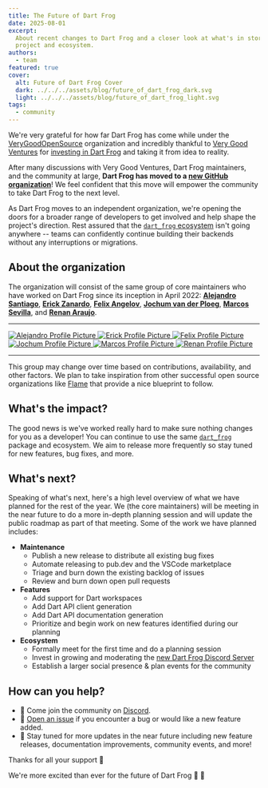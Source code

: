 ```yaml
---
title: The Future of Dart Frog
date: 2025-08-01
excerpt:
  About recent changes to Dart Frog and a closer look at what's in store for the
  project and ecosystem.
authors:
  - team
featured: true
cover:
  alt: Future of Dart Frog Cover
  dark: ../../../assets/blog/future_of_dart_frog_dark.svg
  light: ../../../assets/blog/future_of_dart_frog_light.svg
tags:
  - community
---
```


We're very grateful for how far Dart Frog has come while under the
[VeryGoodOpenSource](https://github.com/verygoodopensource) organization and
incredibly thankful to [Very Good Ventures](https://verygood.ventures) for
[investing in Dart Frog](https://verygood.ventures/blog/dart-frog-has-found-a-new-pond)
and taking it from idea to reality.

After many discussions with Very Good Ventures, Dart Frog maintainers, and the
community at large, **Dart Frog has moved to a
[new GitHub organization](https://github.com/dart-frog-dev)**! We feel confident
that this move will empower the community to take Dart Frog to the next level.

As Dart Frog moves to an independent organization, we're opening the doors for a
broader range of developers to get involved and help shape the project's
direction. Rest assured that the
[`dart_frog` ecosystem](https://pub.dev/publishers/dart-frog.dev/packages) isn't
going anywhere -- teams can confidently continue building their backends without
any interruptions or migrations.

## About the organization

The organization will consist of the same group of core maintainers who have
worked on Dart Frog since its inception in April 2022:
[**Alejandro Santiago**](https://github.com/alestiago),
[**Erick Zanardo**](https://github.com/erickzanardo),
[**Felix Angelov**](https://github.com/felangel),
[**Jochum van der Ploeg**](https://github.com/wolfenrain),
[**Marcos Sevilla**](https://github.com/marcossevilla), and
[**Renan Araujo**](https://github.com/renancaraujo).

---

<div class="grid grid-cols-6 gap-4">
	<a href="https://github.com/alestiago" aria-label="About Alejandro">
		<img
			alt="Alejandro Profile Picture"
			class="rounded-full"
			src="https://avatars.githubusercontent.com/u/44524995?v=4"
		/>
	</a>
	<a href="https://github.com/erickzanardo" aria-label="About Erick">
		<img
			alt="Erick Profile Picture"
			class="rounded-full"
			src="https://avatars.githubusercontent.com/u/835641?v=4"
		/>
	</a>
	<a href="https://github.com/felangel" aria-label="About Felix">
		<img
			alt="Felix Profile Picture"
			class="rounded-full"
			src="https://avatars.githubusercontent.com/u/8855632?v=4"
		/>
	</a>
	<a href="https://github.com/wolfenrain" aria-label="About Jochum">
		<img
			alt="Jochum Profile Picture"
			class="rounded-full"
			src="https://avatars.githubusercontent.com/u/15887627?v=4"
		/>
	</a>
	<a href="https://github.com/marcossevilla" aria-label="About Marcos">
		<img
			alt="Marcos Profile Picture"
			class="rounded-full"
			src="https://avatars.githubusercontent.com/u/31174242?v=4"
		/>
	</a>
	<a href="https://github.com/renancaraujo" aria-label="About Renan">
		<img
			alt="Renan Profile Picture"
			class="rounded-full"
			src="https://avatars.githubusercontent.com/u/6718144?v=4"
		/>
	</a>
</div>

---

This group may change over time based on contributions, availability, and other
factors. We plan to take inspiration from other successful open source
organizations like [Flame](https://flame-engine.org) that provide a nice
blueprint to follow.

## What's the impact?

The good news is we've worked really hard to make sure nothing changes for you
as a developer! You can continue to use the same
[`dart_frog`](https://pub.dev/packages/dart_frog) package and ecosystem. We aim
to release more frequently so stay tuned for new features, bug fixes, and more.

## What's next?

Speaking of what's next, here's a high level overview of what we have planned
for the rest of the year. We (the core maintainers) will be meeting in the near
future to do a more in-depth planning session and will update the public roadmap
as part of that meeting. Some of the work we have planned includes:

- **Maintenance**
  - Publish a new release to distribute all existing bug fixes
  - Automate releasing to pub.dev and the VSCode marketplace
  - Triage and burn down the existing backlog of issues
  - Review and burn down open pull requests
- **Features**
  - Add support for Dart workspaces
  - Add Dart API client generation
  - Add Dart API documentation generation
  - Prioritize and begin work on new features identified during our planning
- **Ecosystem**
  - Formally meet for the first time and do a planning session
  - Invest in growing and moderating the
    [new Dart Frog Discord Server](https://dart-frog.dev/discord)
  - Establish a larger social presence & plan events for the community

## How can you help?

- 💬 Come join the community on [Discord](https://dart-frog.dev/discord).
- 🙋
  [Open an issue](https://github.com/dart-frog-dev/dart_frog/issues/new/choose)
  if you encounter a bug or would like a new feature added.
- 👀 Stay tuned for more updates in the near future including new feature
  releases, documentation improvements, community events, and more!

Thanks for all your support 💙

We're more excited than ever for the future of Dart Frog 🎯 🐸
